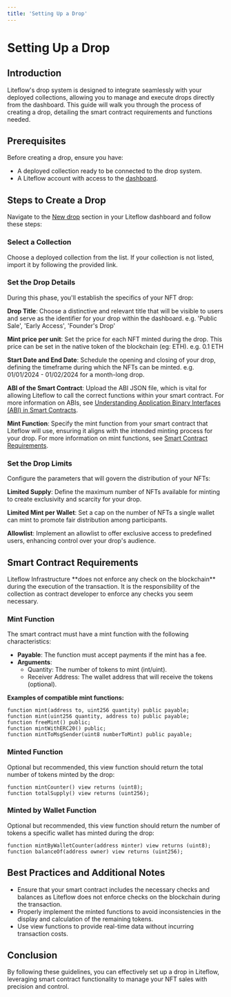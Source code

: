 ```yaml
---
title: 'Setting Up a Drop'
---
```



# Setting Up a Drop

## Introduction

Liteflow's drop system is designed to integrate seamlessly with your deployed collections, allowing you to manage and execute drops directly from the dashboard. This guide will walk you through the process of creating a drop, detailing the smart contract requirements and functions needed.

## Prerequisites

Before creating a drop, ensure you have:

- A deployed collection ready to be connected to the drop system.
- A Liteflow account with access to the [dashboard](https://dashboard.liteflow.com).

## Steps to Create a Drop

Navigate to the [New drop](https://dashboard.liteflow.com/drops/new) section in your Liteflow dashboard and follow these steps:

<Steps>

### Select a Collection

Choose a deployed collection from the list.
If your collection is not listed, import it by following the provided link.

### Set the Drop Details

During this phase, you'll establish the specifics of your NFT drop:

**Drop Title**: Choose a distinctive and relevant title that will be visible to users and serve as the identifier for your drop within the dashboard. e.g. 'Public Sale', 'Early Access', 'Founder's Drop'

**Mint price per unit**: Set the price for each NFT minted during the drop. This price can be set in the native token of the blockchain (eg: ETH). e.g. 0.1 ETH

**Start Date and End Date**: Schedule the opening and closing of your drop, defining the timeframe during which the NFTs can be minted. e.g. 01/01/2024 - 01/02/2024 for a month-long drop.

**ABI of the Smart Contract**: Upload the ABI JSON file, which is vital for allowing Liteflow to call the correct functions within your smart contract. For more information on ABIs, see [Understanding Application Binary Interfaces (ABI) in Smart Contracts](/guides/abi).

**Mint Function**: Specify the mint function from your smart contract that Liteflow will use, ensuring it aligns with the intended minting process for your drop. For more information on mint functions, see [Smart Contract Requirements](#smart-contract-requirements).

### Set the Drop Limits

Configure the parameters that will govern the distribution of your NFTs:

**Limited Supply**: Define the maximum number of NFTs available for minting to create exclusivity and scarcity for your drop.

**Limited Mint per Wallet**: Set a cap on the number of NFTs a single wallet can mint to promote fair distribution among participants.

**Allowlist**: Implement an allowlist to offer exclusive access to predefined users, enhancing control over your drop's audience.

</Steps>

## Smart Contract Requirements

<Callout type="warning" emoji="⚠️">
Liteflow Infrastructure **does not enforce any check on the blockchain** during the execution of the transaction.
It is the responsibility of the collection as contract developer to enforce any checks you seem
necessary.

</Callout>

### Mint Function

The smart contract must have a mint function with the following characteristics:

- **Payable**: The function must accept payments if the mint has a fee.
- **Arguments**:
  - Quantity: The number of tokens to mint (int/uint).
  - Receiver Address: The wallet address that will receive the tokens (optional).

**Examples of compatible mint functions:**

```solidity
function mint(address to, uint256 quantity) public payable;
function mint(uint256 quantity, address to) public payable;
function freeMint() public;
function mintWithERC20() public;
function mintToMsgSender(uint8 numberToMint) public payable;
```

### Minted Function

Optional but recommended, this view function should return the total number of tokens minted by the drop:

```solidity
function mintCounter() view returns (uint8);
function totalSupply() view returns (uint256);
```

### Minted by Wallet Function

Optional but recommended, this view function should return the number of tokens a specific wallet has minted during the drop:

```solidity
function mintByWalletCounter(address minter) view returns (uint8);
function balanceOf(address owner) view returns (uint256);
```

## Best Practices and Additional Notes

- Ensure that your smart contract includes the necessary checks and balances as Liteflow does not enforce checks on the blockchain during the transaction.
- Properly implement the minted functions to avoid inconsistencies in the display and calculation of the remaining tokens.
- Use view functions to provide real-time data without incurring transaction costs.

## Conclusion

By following these guidelines, you can effectively set up a drop in Liteflow, leveraging smart contract functionality to manage your NFT sales with precision and control.
